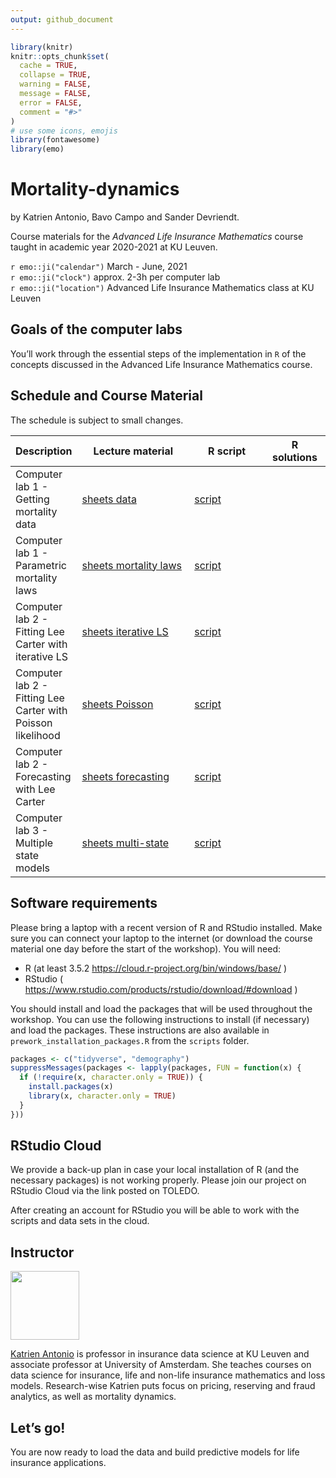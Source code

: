 ```yaml
---
output: github_document
---
```


```r
library(knitr)
knitr::opts_chunk$set(
  cache = TRUE,
  collapse = TRUE,
  warning = FALSE,
  message = FALSE,
  error = FALSE,
  comment = "#>"
)
# use some icons, emojis
library(fontawesome)
library(emo)
```

# Mortality-dynamics

by Katrien Antonio, Bavo Campo and Sander Devriendt.

Course materials for the *Advanced Life Insurance Mathematics* course taught in academic year 2020-2021 at KU Leuven.

`r emo::ji("calendar")` March - June, 2021
<br>
`r emo::ji("clock")` approx. 2-3h per computer lab
<br>
`r emo::ji("location")` Advanced Life Insurance Mathematics class at KU Leuven

## Goals of the computer labs

You’ll work through the essential steps of the implementation in `R` of
the concepts discussed in the Advanced Life Insurance Mathematics course.

## Schedule and Course Material

The schedule is subject to small changes.

| Description                                | Lecture material                                                                                                                                 | R script                                                                                          | R solutions                                                                |
| ------------------------------------------ | ------------------------------------------------------------------------------------------------------------------------------------------------ | ------------------------------------------------------------------------------------------------- | -------------------------------------------------------------------------- |
| Computer lab 1 - Getting mortality data | [sheets data](https://katrienantonio.github.io/mortality-dynamics/sheets/2021-03-10-ALIM_computer_lab_1.html#data)               | [script](https://katrienantonio.github.io/mortality-dynamics/scripts/ALIM_computer_lab_1.R)       | |
| Computer lab 1 - Parametric mortality laws                               | [sheets mortality laws](https://katrienantonio.github.io/mortality-dynamics/sheets/2021-03-10-ALIM_computer_lab_1.html#parametric)              | [script](https://katrienantonio.github.io/mortality-dynamics/scripts/ALIM_computer_lab_1.R)      |  |
| Computer lab 2 - Fitting Lee Carter with iterative LS                               | [sheets iterative LS](https://katrienantonio.github.io/mortality-dynamics/sheets/ALIM_computer_lab_2.html#LS)              | [script](https://katrienantonio.github.io/mortality-dynamics/scripts/ALIM_computer_lab_2.R)      |  |
| Computer lab 2 - Fitting Lee Carter with Poisson likelihood                               | [sheets Poisson](https://katrienantonio.github.io/mortality-dynamics/sheets/ALIM_computer_lab_2.html#POI)              | [script](https://katrienantonio.github.io/mortality-dynamics/scripts/ALIM_computer_lab_2.R)      |  |
| Computer lab 2 - Forecasting with Lee Carter                              | [sheets forecasting](https://katrienantonio.github.io/mortality-dynamics/sheets/ALIM_computer_lab_2.html#forecasting)              | [script](https://katrienantonio.github.io/mortality-dynamics/scripts/ALIM_computer_lab_2.R)      |  |
| Computer lab 3 - Multiple state models                           | [sheets multi-state](https://katrienantonio.github.io/mortality-dynamics/sheets/ALIM_computer_lab_3.html)              | [script](https://katrienantonio.github.io/mortality-dynamics/scripts/ALIM_computer_lab_3.R)      |  |


## Software requirements

Please bring a laptop with a recent version of R and RStudio installed.
Make sure you can connect your laptop to the internet (or download the
course material one day before the start of the workshop). You will
need:

  - R (at least 3.5.2 <https://cloud.r-project.org/bin/windows/base/> )
  - RStudio (
    <https://www.rstudio.com/products/rstudio/download/#download> )

You should install and load the packages that will be used throughout
the workshop. You can use the following instructions to install (if
necessary) and load the packages. These instructions are also available
in `prework_installation_packages.R` from the `scripts` folder.

``` r
packages <- c("tidyverse", "demography")
suppressMessages(packages <- lapply(packages, FUN = function(x) {
  if (!require(x, character.only = TRUE)) {
    install.packages(x)
    library(x, character.only = TRUE)
  }
}))
```

## RStudio Cloud

We provide a back-up plan in case your local installation of R (and the
necessary packages) is not working properly. Please join our project on
RStudio Cloud via the link posted on TOLEDO.

After creating an account for RStudio you will be able to work with the
scripts and data sets in the cloud.

## Instructor

<img src="img/Katrien.jpg" width="110"/>

<p align="justify">

[Katrien Antonio](https://katrienantonio.github.io/) is professor in
insurance data science at KU Leuven and associate professor at
University of Amsterdam. She teaches courses on data science for
insurance, life and non-life insurance mathematics and loss models.
Research-wise Katrien puts focus on pricing, reserving and fraud
analytics, as well as mortality dynamics.

## Let’s go\!

You are now ready to load the data and build predictive models for life insurance applications.














